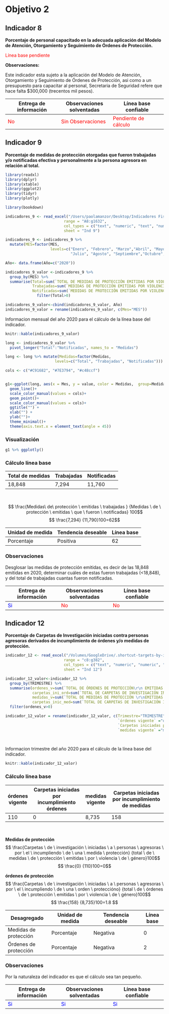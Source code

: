 # Objetivo 2 {#objetivo2}


## Indicador 8
**Porcentaje de personal capacitado en la adecuada aplicación del Modelo de Atención, Otorgamiento y Seguimiento de Órdenes de Protección.**

<span style="color:red">Línea base pendiente </span>

**Observaciones:**

Este indicador esta sujeto a la aplicación del Modelo de Atención, Otorgamiento y Seguimiento de Órdenes de Protección, asi como a un presupuesto para capacitar al personal, Secretaria de Seguridad refere que hace falta $300,000 (trecentos mil pesos).

|Entrega de información             |Observaciones solventadas        |Línea base confiable               |
|-----------------------------------|---------------------------------|-----------------------------------|
|<span style="color:red">No</span>|<span style="color:red">Sin Observaciones </span>|<span style="color:red">Pendiente de cálculo</span>  |


## Indicador 9
**Porcentaje de medidas de protección otorgadas que fueron trabajadas y/o notificadas efectiva y personalmente a la persona agresora en relación al total.**

```r
library(readxl)
library(dplyr)
library(xtable)
library(ggplot2)
library(tidyr)
library(plotly)

library(bookdown)

```


```r
indicadores_9 <- read_excel("/Users/paolamanzor/Desktop/Indicadores Fiscalía 31122020.xlsx", 
                          range = "A8:g1632", 
                          col_types = c("text", "numeric", "text", "numeric", "numeric", "numeric", "text"),
                          sheet = "Ind 9")
```


```r
indicadores_9 <- indicadores_9 %>%
  mutate(MES=factor(MES,
                    levels=c("Enero", "Febrero", "Marzo","Abril", "Mayo", "Junio",
                             "Julio", "Agosto", "Septiembre","Octubre", "Noviembre", "Diciembre")))

Año<- data.frame(Año=c("2020"))

```


```r

indicadores_9_valor <-indicadores_9 %>% 
  group_by(MES) %>% 
  summarise(Total=sum(`TOTAL DE MEDIDAS DE PROTECCIÓN EMITIDAS POR VIOLENCIA POR RAZÓN DE GÉNERO\r\n VIGENTES`, na.rm = T),
            Trabajadas=sum(`MEDIDAS DE PROTECCIÓN EMITIDAS POR VIOLENCIA POR RAZÓN DE GÉNERO \r\nVIGENTES QUE FUERON TRABAJADAS`, na.rm=T),
            Notificadas=sum(`MEDIDAS DE PROTECCIÓN EMITIDAS POR VIOLENCIA POR RAZÓN DE GÉNERO QUE FUERON NOTIFICADAS\r\nEFECTIVA Y PERSONALMENTE A LA PERSONA AGRESORA`, na.rm=T)) %>% 
              filter(Total>0)

indicadores_9_valor<-cbind(indicadores_9_valor, Año)
indicadores_9_valor = rename(indicadores_9_valor, c(Mes="MES"))

```


Informacion mensual del año 2020 para el cálculo de la línea base del indicador.
```r
knitr::kable(indicadores_9_valor)
```

```r
long <- indicadores_9_valor %>%
  pivot_longer("Total":"Notificadas", names_to = "Medidas") 

long <- long %>% mutate(Medidas=factor(Medidas,
                      levels=c("Total", "Trabajadas", "Notificadas")))

cols <- c("#C91682", "#7E3794", "#c48ccf")


g1<-ggplot(long, aes(x = Mes, y = value, color = Medidas,  group=Medidas)) +
  geom_line()+
  scale_color_manual(values = cols)+
  geom_point()+
  scale_color_manual(values = cols)+
  ggtitle("") +  
  xlab("") + 
  ylab("")+
  theme_minimal()+
  theme(axis.text.x = element_text(angle = 45))
```

### Visualización
```r
g1 %>% ggplotly()
```
### Cálculo línea base

|Total de medidas  | Trabajadas     | Notificadas|
|------------------|----------------|------------|
| 18,848           | 7,294          | 11,760     | 

<br>

$$ \frac{Medidas\ de\ protección \ emitidas \ trabajadas }
{Medidas \ de \  protección \ emitidas \  que \ fueron \ notificadas}  100$$
$$ \frac{7,294}
{11,790}100=62$$



|Unidad de medida   | Tendencia deseable     | Línea base|
|-------------------|------------------------|-----------|
| Porcentaje        | Positiva               |62         |  


### Observaciones

Desglosar las medidas de protección emitidas, es decir de las 18,848 emitidas en 2020, determinar cuáles de estas fueron trabajadas (<18,848), y del total de trabajadas cuantas fueron notificadas.

|Entrega de información             |Observaciones solventadas        |Línea base confiable               |
|-----------------------------------|---------------------------------|-----------------------------------|
|<span style="color:blue">Si</span>|<span style="color:red">No</span>|<span style="color:red">No</span>  |

## Indicador 12
**Porcentaje de Carpetas de Investigación iniciadas contra personas agresoras derivados
de incumplimiento de órdenes y/o medidas de protección.**

```r
indicador_12 <- read_excel("/Volumes/GoogleDrive/.shortcut-targets-by-id/1P9QAchUEBWrM1Lnrwc1BSUaUgM4hvlat/SISEMH/INDICADORES/2021_INDICADORES/lineabase_AVGM/Indicadores Fiscalía 31122020.xlsx", 
                          range = "c8:g382", 
                          col_types = c("text", "numeric", "numeric", "numeric", "numeric"),
                          sheet = "Ind 12")
```

```r
indicador_12_valor<-indicador_12 %>% 
  group_by(TRIMESTRE) %>% 
  summarise(ordenes_v=sum(`TOTAL DE ÓRDENES DE PROTECCIÓN\r\n EMITIDAS VIGENTES`),
            carpetas_ini_ord=sum(`TOTAL DE CARPETAS DE INVESTIGACIÓN INICIADAS CONTRA PERSONAS AGRESORAS DERIVADOS DEL INCUMPLIMIENTO DE \r\nÓRDENES DE PROTECCIÓN`),
            medidas_v=sum(`TOTAL DE MEDIDAS DE PROTECCIÓN \r\nEMITIDAS VIGENTES`),
            carpetas_inic_med=sum(`TOTAL DE CARPETAS DE INVESTIGACIÓN INICIADAS CONTRA PERSONAS AGRESORAS DERIVADOS DEL INCUMPLIMIENTO DE\r\n MEDIDAS DE PROTECCIÓN`)) %>% 
  filter(ordenes_v>0)

indicador_12_valor = rename(indicador_12_valor, c(Trimestre="TRIMESTRE", 
                                                  `órdenes vigente` ="ordenes_v", 
                                                  `Carpetas iniciadas por incumplimiento órdenes`="carpetas_ini_ord", 
                                                  `medidas vigente` ="medidas_v", `Carpetas iniciadas por incumplimiento de medidas`="carpetas_inic_med"))

            
```
Informacion trimestre del año 2020 para el cálculo de la línea base del indicador.
```r

knitr::kable(indicador_12_valor)
```
### Cálculo línea base

|órdenes vigente   | Carpetas iniciadas por incumplimiento órdenes| medidas vigente| Carpetas iniciadas por incumplimiento de medidas|
|------------------|----------------------------------------------|----------------|-------------------------------------------------|
| 110              | 0                                            | 8,735          |158                                              |



<br>

**Medidas  de protección**
$$ \frac{Carpetas \ de \ investigación \ iniciadas \ a \ personas \ agresoras \ por  \ el \ incumpliendo \ de \ una \ medida \ protección}
{total \ de \ medidas \ de \ protección \ emitidas \ por \ violencia \ de \ género}100$$
$$ \frac{0}
{110}100=0$$


**órdenes  de protección**
$$ \frac{Carpetas \ de \ investigación \ iniciadas \ a \ personas \ agresoras \ por  \ el \ incumpliendo \ de \ una \ orden \ proteccióno}
{total \ de \ órdenes \ de \ protección \ emitidas \ por \ violencia \ de \ género}100$$
$$ \frac{158}
{8,735}100=1.8 $$


|Desagregado          |Unidad de medida   | Tendencia deseable     | Línea base|
|---------------------|--------------------|------------------------|-----------|
|Medidas de protección| Porcentaje         |      Negativa          |0          | 
|Órdenes de protección| Porcentaje         |      Negativa          |2          | 

### Observaciones

Por la naturaleza del indicador es que el cálculo sea tan pequeño.

|Entrega de información             |Observaciones solventadas        |Línea base confiable               |
|-----------------------------------|---------------------------------|-----------------------------------|
|<span style="color:blue">Si</span>|<span style="color:blue">Si</span>|<span style="color:blue">Si</span>  |